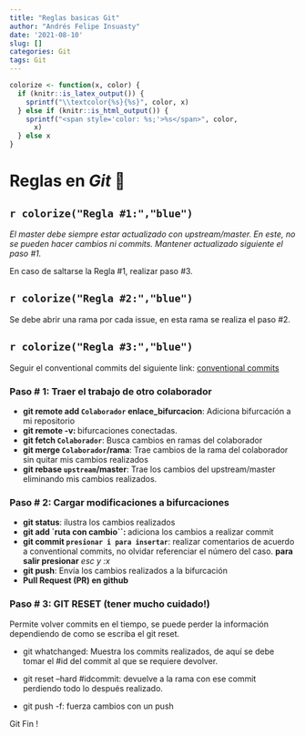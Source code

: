 ```yaml
---
title: "Reglas basicas Git"
author: "Andrés Felipe Insuasty"
date: '2021-08-10'
slug: []
categories: Git
tags: Git
---
```


```r

colorize <- function(x, color) {
  if (knitr::is_latex_output()) {
    sprintf("\\textcolor{%s}{%s}", color, x)
  } else if (knitr::is_html_output()) {
    sprintf("<span style='color: %s;'>%s</span>", color, 
      x)
  } else x
}

```

# Reglas en  *Git* 🎯
## `r colorize("Regla #1:","blue")`

*El master debe siempre estar actualizado con upstream/master. En este, no se pueden hacer cambios ni commits. Mantener actualizado siguiente el paso #1.*

En caso de saltarse la Regla #1, realizar paso #3.

## `r colorize("Regla #2:","blue")`

Se debe abrir una rama por cada issue, en esta rama se realiza el paso \#2.

## `r colorize("Regla #3:","blue")`
Seguir el conventional commits del siguiente link:
[conventional commits](https://www.conventionalcommits.org/en/v1.0.0/)

### Paso # 1: Traer el trabajo de otro colaborador

  - **git remote add `Colaborador` enlace_bifurcacion**: Adiciona bifurcación a mi repositorio
  - **git remote -v: ** bifurcaciones conectadas.
  - **git fetch `Colaborador`**: Busca cambios en ramas del colaborador 
  - **git merge `Colaborador`/rama**:  Trae cambios de la rama del colaborador sin quitar mis cambios realizados
  - **git rebase `upstream`/master**: Trae los cambios del upstream/master eliminando mis cambios realizados.
  
### Paso # 2: Cargar modificaciones a bifurcaciones

  - **git status**: ilustra los cambios realizados
  - **git add `ruta con cambio``: ** adiciona los cambios a realizar commit
  - **git commit `presionar i para insertar`**: realizar comentarios de acuerdo a conventional commits,
  no olvidar referenciar el número del caso. **para salir presionar** *esc y :x*
  - **git push**:  Envía los cambios realizados a la bifurcación
  - **Pull Request (PR) en github**
  
### Paso # 3: GIT RESET (tener mucho cuidado!)

Permite volver commits en el tiempo, se puede perder la información dependiendo de como se escriba el git reset.

  - git whatchanged: Muestra los commits realizados, de aquí se debe tomar el #id del commit al que se requiere devolver.

  - git reset –hard #idcommit: devuelve a la rama con ese commit perdiendo todo lo después realizado.

  - git push -f: fuerza cambios con un push

  
Git Fin ! 